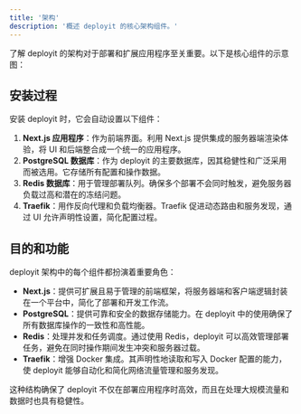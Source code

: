 ```yaml
---
title: '架构'
description: '概述 deployit 的核心架构组件。'
---
```


了解 deployit 的架构对于部署和扩展应用程序至关重要。以下是核心组件的示意图：

<ImageZoom src="/assets/architecture.png" alt="架构示意图" width={1000} height={600} className="rounded-lg"/>

## 安装过程

安装 deployit 时，它会自动设置以下组件：

1. **Next.js 应用程序**：作为前端界面。利用 Next.js 提供集成的服务器端渲染体验，将 UI 和后端整合成一个统一的应用程序。
2. **PostgreSQL 数据库**：作为 deployit 的主要数据库，因其稳健性和广泛采用而被选用。它存储所有配置和操作数据。
3. **Redis 数据库**：用于管理部署队列。确保多个部署不会同时触发，避免服务器负载过高和潜在的冻结问题。
4. **Traefik**：用作反向代理和负载均衡器。Traefik 促进动态路由和服务发现，通过 UI 允许声明性设置，简化配置过程。

## 目的和功能

deployit 架构中的每个组件都扮演着重要角色：

- **Next.js**：提供可扩展且易于管理的前端框架，将服务器端和客户端逻辑封装在一个平台中，简化了部署和开发工作流。
- **PostgreSQL**：提供可靠和安全的数据存储能力。在 deployit 中的使用确保了所有数据库操作的一致性和高性能。
- **Redis**：处理并发和任务调度。通过使用 Redis，deployit 可以高效管理部署任务，避免在同时操作期间发生冲突和服务器过载。
- **Traefik**：增强 Docker 集成。其声明性地读取和写入 Docker 配置的能力，使 deployit 能够自动化和简化网络流量管理和服务发现。

这种结构确保了 deployit 不仅在部署应用程序时高效，而且在处理大规模流量和数据时也具有稳健性。
